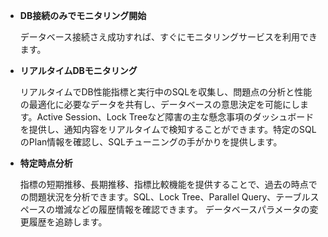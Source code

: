 -   **DB接続のみでモニタリング開始**

    データベース接続さえ成功すれば、すぐにモニタリングサービスを利用できます。

-   **リアルタイムDBモニタリング**

    リアルタイムでDB性能指標と実行中のSQLを収集し、問題点の分析と性能の最適化に必要なデータを共有し、データベースの意思決定を可能にします。Active Session、Lock Treeなど障害の主な懸念事項のダッシュボードを提供し、通知内容をリアルタイムで検知することができます。特定のSQLのPlan情報を確認し、SQLチューニングの手がかりを提供します。

-   **特定時点分析**

    指標の短期推移、長期推移、指標比較機能を提供することで、過去の時点での問題状況を分析できます。SQL、Lock Tree、Parallel Query、テーブルスペースの増減などの履歴情報を確認できます。 データベースパラメータの変更履歴を追跡します。
